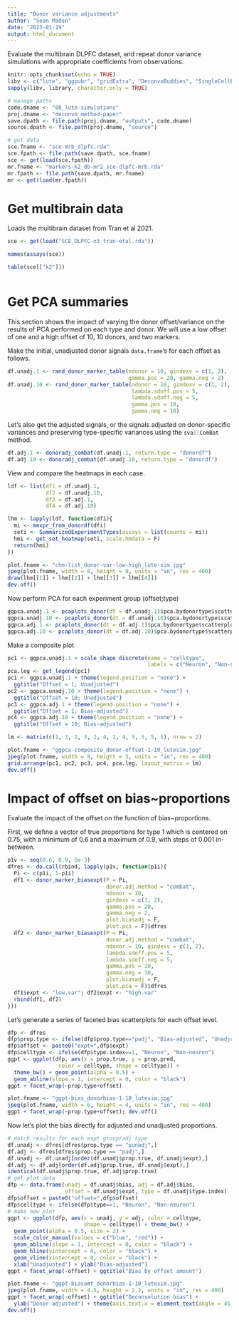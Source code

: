 ```yaml
---
title: "Donor variance adjustments"
author: "Sean Maden"
date: "2023-01-19"
output: html_document
---
```


Evaluate the multibrain DLPFC dataset, and repeat donor variance simulations with
appropriate coefficients from observations.

```r
knitr::opts_chunk$set(echo = TRUE)
libv <- c("lute", "ggpubr", "gridExtra", "DeconvoBuddies", "SingleCellExperiment")
sapply(libv, library, character.only = TRUE)

# manage paths
code.dname <- "08_lute-simulations"
proj.dname <- "deconvo_method-paper"
save.dpath <- file.path(proj.dname, "outputs", code.dname)
source.dpath <- file.path(proj.dname, "source")

# get data
sce.fname <- "sce-mrb_dlpfc.rda"
sce.fpath <- file.path(save.dpath, sce.fname)
sce <- get(load(sce.fpath))
mr.fname <- "markers-k2_db-mr2_sce-dlpfc-mrb.rda"
mr.fpath <- file.path(save.dpath, mr.fname)
mr <- get(load(mr.fpath))
```

# Get multibrain data

Loads the multibrain dataset from Tran et al 2021.

```r
sce <- get(load("SCE_DLPFC-n3_tran-etal.rda"))
```

```r
names(assays(sce))
```

```r
table(sce[["k2"]])
```

```r

```

# Get PCA summaries

This section shows the impact of varying the donor offset/variance on the results
of PCA performed on each type and donor. We will use a low offset of one and a 
high offset of 10, 10 donors, and two markers.

Make the initial, unadjusted donor signals `data.frame`'s for each offset as 
follows.

```r
df.unadj.1 <- rand_donor_marker_table(ndonor = 10, gindexv = c(1, 2),
                                      gamma.pos = 20, gamma.neg = 2)
df.unadj.10 <- rand_donor_marker_table(ndonor = 10, gindexv = c(1, 2),
                                       lambda.sdoff.pos = 5, 
                                       lambda.sdoff.neg = 5,
                                       gamma.pos = 10, 
                                       gamma.neg = 10)
```

Let's also get the adjusted signals, or the signals adjusted on donor-specific
variances and preserving type-specific variances using the `sva::ComBat` method.

```r
df.adj.1 <- donoradj_combat(df.unadj.1, return.type = "donordf")
df.adj.10 <- donoradj_combat(df.unadj.10, return.type = "donordf")
```

View and compare the heatmaps in each case.

```r
ldf <- list(df1 = df.unadj.1, 
            df2 = df.unadj.10,
            df3 = df.adj.1,
            df4 = df.adj.10)

lhm <- lapply(ldf, function(dfi){
  mi <- mexpr_from_donordf(dfi)
  seti <- SummarizedExperimentTypes(assays = list(counts = mi))
  hmi <- get_set_heatmap(seti, scale.hmdata = F)
  return(hmi)
})

plot.fname <- "chm-list_donor-var-low-high_lute-sim.jpg"
jpeg(plot.fname, width = 8, height = 8, units = "in", res = 400)
draw(lhm[[1]] + lhm[[2]] + lhm[[3]] + lhm[[4]])
dev.off()
```


Now perform PCA for each experiment group (offset;type)

```r
ggpca.unadj.1 <- pcaplots_donor(dt = df.unadj.1)$pca.bydonortype$scatterplot.pc1.pc2
ggpca.unadj.10 <- pcaplots_donor(dt = df.unadj.10)$pca.bydonortype$scatterplot.pc1.pc2
ggpca.adj.1 <- pcaplots_donor(dt = df.adj.1)$pca.bydonortype$scatterplot.pc1.pc2
ggpca.adj.10 <- pcaplots_donor(dt = df.adj.10)$pca.bydonortype$scatterplot.pc1.pc2
```

Make a composite plot

```r
pc1 <- ggpca.unadj.1 + scale_shape_discrete(name = "celltype",
                                            labels = c("Neuron", "Non-neuron"))
pca.leg <- get_legend(pc1)
pc1 <- ggpca.unadj.1 + theme(legend.position = "none") +
  ggtitle("Offset = 1; Unadjusted")
pc2 <- ggpca.unadj.10 + theme(legend.position = "none") + 
  ggtitle("Offset = 10; Unadjusted")
pc3 <- ggpca.adj.1 + theme(legend.position = "none") +
  ggtitle("Offset = 1; Bias-adjusted")
pc4 <- ggpca.adj.10 + theme(legend.position = "none") +
  ggtitle("Offset = 10; Bias-adjusted")

lm <- matrix(c(1, 3, 1, 3, 2, 4, 2, 4, 5, 5, 5, 5), nrow = 2)

plot.fname <- "ggpca-composite_donor-offset-1-10_lutesim.jpg"
jpeg(plot.fname, width = 8, height = 5, units = "in", res = 400)
grid.arrange(pc1, pc2, pc3, pc4, pca.leg, layout_matrix = lm)
dev.off()

```
# Impact of offset on bias~proportions

Evaluate the impact of the offset on the function of bias~proportions. 

First, we define a vector of true proportions for type 1 which is centered on
0.75, with a minimum of 0.6 and a maximum of 0.9, with steps of 0.001 in-between.

```r
p1v <- seq(0.6, 0.9, 5e-3)
dfres <- do.call(rbind, lapply(p1v, function(p1i){
  Pi <- c(p1i, 1-p1i)
  df1 <- donor_marker_biasexpt(P = Pi,
                               donor.adj.method = "combat",
                               ndonor = 10, 
                               gindexv = c(1, 2),
                               gamma.pos = 20, 
                               gamma.neg = 2,
                               plot.biasadj = F,
                               plot.pca = F)$dfres
  df2 <- donor_marker_biasexpt(P = Pi,
                               donor.adj.method = "combat",
                               ndonor = 10, gindexv = c(1, 2),
                               lambda.sdoff.pos = 5,
                               lambda.sdoff.neg = 5,
                               gamma.pos = 10,
                               gamma.neg = 10,
                               plot.biasadj = F,
                               plot.pca = F)$dfres
  df1$expt <- "low.var"; df2$expt <- "high.var"
  rbind(df1, df2)
}))

```

Let's generate a series of faceted bias scatterplots for each offset level.

```r
dfp <- dfres
dfp$prop.type <- ifelse(dfp$prop.type=="padj", "Bias-adjusted", "Unadjusted")
dfp$offset <- paste0("expt=",dfp$expt)
dfp$celltype <- ifelse(dfp$type.index==1, "Neuron", "Non-neuron")
ggpt <- ggplot(dfp, aes(x = prop.true, y = prop.pred, 
                color = celltype, shape = celltype)) +
  theme_bw() + geom_point(alpha = 0.5) +
  geom_abline(slope = 1, intercept = 0, color = "black")
ggpt + facet_wrap(~prop.type+offset)

plot.fname <- "ggpt-bias_donorbias-1-10_lutesim.jpg"
jpeg(plot.fname, width = 6, height = 4, units = "in", res = 400)
ggpt + facet_wrap(~prop.type+offset); dev.off()
```

Now let's plot the bias directly for adjusted and unadjusted proportions.

```r
# match results for each expt group/adj type
df.unadj <- dfres[dfres$prop.type == "punadj",]
df.adj <- dfres[dfres$prop.type == "padj",]
df.unadj <- df.unadj[order(df.unadj$prop.true, df.unadj$expt),]
df.adj <- df.adj[order(df.adj$prop.true, df.unadj$expt),]
identical(df.unadj$prop.true, df.adj$prop.true)
# get plot data
dfp <- data.frame(unadj = df.unadj$bias, adj = df.adj$bias,
                  offset = df.unadj$expt, type = df.unadj$type.index)
dfp$offset = paste0("offset=",dfp$offset)
dfp$celltype <- ifelse(dfp$type==1, "Neuron", "Non-neuron")
# make new plot
ggpt <- ggplot(dfp, aes(x = unadj, y = adj, color = celltype,
                        shape = celltype)) + theme_bw() +
  geom_point(alpha = 0.5, size = 2) + 
  scale_color_manual(values = c("blue", "red")) +
  geom_abline(slope = 1, intercept = 0, color = "black") +
  geom_hline(yintercept = 0, color = "black") +
  geom_vline(xintercept = 0, color = "black") +
  xlab("Unadjusted") + ylab("Bias-adjusted")
ggpt + facet_wrap(~offset) + ggtitle("Bias by offset amount")

plot.fname <- "ggpt-biasamt_donorbias-1-10_lutesim.jpg"
jpeg(plot.fname, width = 4.5, height = 2.2, units = "in", res = 400)
ggpt + facet_wrap(~offset) + ggtitle("Deconvolution bias") + 
  ylab("Donor-adjusted") + theme(axis.text.x = element_text(angle = 45, hjust = 1))
dev.off()
```